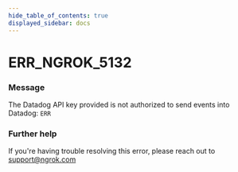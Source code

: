 ```yaml
---
hide_table_of_contents: true
displayed_sidebar: docs
---
```



# ERR_NGROK_5132

### Message

The Datadog API key provided is not authorized to send events into Datadog: `ERR`

<ErrorDetails error="err_ngrok_5132" />

### Further help

If you're having trouble resolving this error, please reach out to [support@ngrok.com](mailto:support@ngrok.com?subject=Help%20with%20ERR_NGROK_5132)
